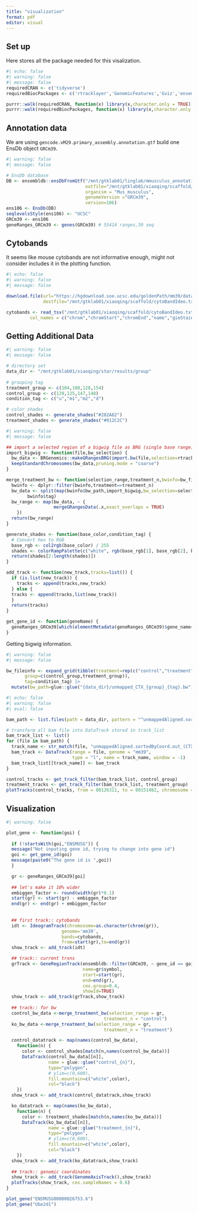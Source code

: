 ```yaml
---
title: "visualization"
format: pdf
editor: visual
---
```


## Set up

Here stores all the package needed for this visalization.

```r
#| echo: false
#| warning: false
#| message: false
requiredCRAN <- c('tidyverse')
requiredBiocPackages <- c('rtracklayer','GenomicFeatures','Gviz','ensembldb','Rsamtools','GenomicAlignments','BRGenomics','randomcoloR')

purrr::walk(requiredCRAN, function(x) library(x,character.only = TRUE))
purrr::walk(requiredBiocPackages, function(x) library(x,character.only = TRUE))
```

## Annotation data

We are using `gencode.vM29.primary_assembly.annotation.gtf` build one EnsDb object `GRCm39`.

```r
#| warning: false
#| message: false

# EnsDb database
DB <- ensembldb::ensDbFromGtf("/mnt/gtklab01/linglab/mmusculus_annotation_files/gencode.vM29.primary_assembly.annotation.gtf",
                              outfile="/mnt/gtklab01/xiaoqing/scaffold/GRCm39_Ens106.sqlite",
                              organism = "Mus_musculus",
                              genomeVersion ="GRCm39",
                              version=106)
ens106 <- EnsDb(DB)
seqlevelsStyle(ens106) <- "UCSC"
GRCm39 <- ens106
geneRanges_GRCm39 <- genes(GRCm39) # 55414 ranges,39 seq
```

## Cytobands

It seems like mouse cytobands are not informative enough, might not consider includes it in the plotting function.

```r
#| echo: false
#| warning: false
#| message: false

download.file(url="https://hgdownload.soe.ucsc.edu/goldenPath/mm39/database/cytoBandIdeo.txt.gz",
              destfile="/mnt/gtklab01/xiaoqing/scaffold/cytoBandIdeo.txt.gz")

cytobands <- read_tsv("/mnt/gtklab01/xiaoqing/scaffold/cytoBandIdeo.txt.gz",
         col_names = c("chrom","chromStart","chromEnd","name","gieStain"))
```

## Getting Additional Data

```r
#| warning: false
#| message: false

# directory set
data_dir <- "/mnt/gtklab01/xiaoqing/star/results/group"
 
# grouping tag
treatment_group <- c(104,108,128,154)
control_group <- c(120,125,147,148)
condition_tag <- c("u","m1","m2","d")

# color shades
control_shades <- generate_shades("#282A62")
treatment_shades <- generate_shades("#912C2C")

```

```r
#| warning: false
#| message: false

## import a selected region of a bigwig file as BRG (single base range) object
import_bigwig <- function(file,bw_selection) {
  bw_data <- BRGenomics::makeGRangesBRG(import.bw(file,selection=rtracklayer::BigWigSelection(bw_selection)))
  keepStandardChromosomes(bw_data,pruning.mode = "coarse")
}

merge_treatment_bw <- function(selection_range,treatment_n,bwinfo=bw_fileinfo) {
  bwinfo <- dplyr::filter(bwinfo,treatment==treatment_n)
  bw_data <- split(map(bwinfo$bw_path,import_bigwig,bw_selection=selection_range),
        bwinfo$tag)
  bw_range <- map(bw_data, ~ {
                  mergeGRangesData(.x,exact_overlaps = TRUE)
    })
  return(bw_range)
}

generate_shades <- function(base_color,condition_tag) {
  # Convert hex to RGB
  base_rgb <- col2rgb(base_color) / 255
  shades <- colorRampPalette(c("white", rgb(base_rgb[1], base_rgb[2], base_rgb[3])))(5)
  return(shades[2:length(shades)])
}

add_track <- function(new_track,tracks=list()) {
  if (is.list(new_track)) {
    tracks <- append(tracks,new_track)
  } else {
  tracks <- append(tracks,list(new_track))
  }
  return(tracks)
}

get_gene_id <- function(geneName) {
  geneRanges_GRCm39[which(elementMetadata(geneRanges_GRCm39)$gene_name==geneName)]$gene_id
}
```

Getting bigwig information.

```r
#| warning: false
#| message: false

bw_fileinfo <- expand_grid(tibble(treatment=rep(c("control","treatment"),each=4),
       group=c(control_group,treatment_group)),
       tag=condition_tag) |>
  mutate(bw_path=glue::glue("{data_dir}/unmapped_CTX_{group}_{tag}.bw"))
```

```r
#| echo: false
#| warning: false
#| eval: false

bam_path <- list.files(path = data_dir, pattern = "^unmappedAligned.sortedByCoord.out_CTX_[0-9]{3}_(d|m1|m2|u).bam$", full.names = TRUE)

# transform all bam file into DataTrack stored in track_list
bam_track_list <- list()
for (file in bam_path) {
  track_name <- str_match(file, "unmappedAligned.sortedByCoord.out_(CTX_[0-9]{3}_(d|m1|m2|u))\\.bam$")[,2]
  bam_track <- DataTrack(range = file, genome = "mm39",
                         type = "l", name = track_name, window = -1)
  bam_track_list[[track_name]] <- bam_track
}

control_tracks <- get_track_filter(bam_track_list, control_group)
treatment_tracks <- get_track_filter(bam_track_list, treatment_group)
plotTracks(control_tracks, from = 80126311, to = 80151482, chromosome = "chr18", main = "Control Group")
```

## Visualization

```r
#| warning: false

plot_gene <- function(goi) {
  
  if (!startsWith(goi,"ENSMUSG")) {
  message("Not inputing gene id, trying to change into gene id")
  goi <- get_gene_id(goi)
  message(paste0("The gene id is ",goi))
  }

  gr <- geneRanges_GRCm39[goi]
  
  ## let's make it 10% wider
  embiggen_factor <- round(width(gr)*0.1)
  start(gr) <- start(gr) - embiggen_factor
  end(gr) <- end(gr) + embiggen_factor
 
  
  ## first track:: cytobands
  idt <- IdeogramTrack(chromosome=as.character(chrom(gr)),
                     genome='mm39',
                     bands=cytobands,
                     from=start(gr),to=end(gr))
  show_track <- add_track(idt)

  ## track:: current trxns
  grTrack <- GeneRegionTrack(ensembldb::filter(GRCm39, ~ gene_id == goi),
                             name=gr$symbol,
                             start=start(gr),
                             end=end(gr),
                             cex.group=0.4,
                             showId=TRUE)
  show_track <- add_track(grTrack,show_track)
  
  ## track:: for bw
  control_bw_data <-merge_treatment_bw(selection_range = gr,
                                     treatment_n = "control")
  ko_bw_data <-merge_treatment_bw(selection_range = gr,
                                     treatment_n = "treatment")

  control_datatrack <- map(names(control_bw_data),
    function(n) {
      color <- control_shades[match(n,names(control_bw_data))]
      DataTrack(control_bw_data[[n]],
                name = glue::glue("control_{n}"),
                type="polygon",
                # ylim=c(0,600),
                fill.mountain=c("white",color),
                col="black")
    })
  show_track <- add_track(control_datatrack,show_track)

  ko_datatrack <- map(names(ko_bw_data),
    function(n) {
      color <- treatment_shades[match(n,names(ko_bw_data))]
      DataTrack(ko_bw_data[[n]],
                name = glue::glue("treatment_{n}"),
                type="polygon",
                # ylim=c(0,600),
                fill.mountain=c("white",color),
                col="black")
    })
  show_track <- add_track(ko_datatrack,show_track)
  
  ## track:: genomic coordinates
  show_track <- add_track(GenomeAxisTrack(),show_track)
  plotTracks(show_track, cex.sampleNames = 0.6)
}
```

```r
plot_gene("ENSMUSG00000026753.6")
plot_gene("Ube2d1")
```

